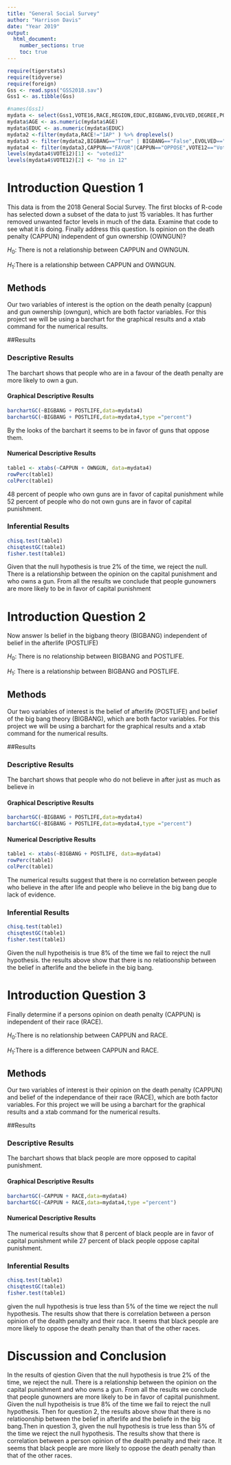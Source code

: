---
title: "General Social Survey"
author: "Harrison Davis"
date: "Year 2019"
output: 
  html_document:
    number_sections: true
    toc: true
---


```{r include=FALSE,echo=FALSE}
require(tigerstats)
require(tidyverse)
require(foreign)
Gss <- read.spss("GSS2018.sav")
Gss1 <- as.tibble(Gss)
```

```{r include=FALSE,echo=FALSE}
#names(Gss1)
mydata <- select(Gss1,VOTE16,RACE,REGION,EDUC,BIGBANG,EVOLVED,DEGREE,POSTLIFE,AGE,OWNGUN,CAPPUN,COURTS,POLVIEWS,VOTE12,GOD)
mydata$AGE <- as.numeric(mydata$AGE)
mydata$EDUC <- as.numeric(mydata$EDUC)
mydata2 <-filter(mydata,RACE!="IAP" ) %>% droplevels()
mydata3 <- filter(mydata2,BIGBANG=="True" | BIGBANG=="False",EVOLVED=="True"|EVOLVED=="False",POSTLIFE=="YES"|POSTLIFE=="NO",OWNGUN=="YES"|OWNGUN=="NO",COURTS=="TOO HARSH"|COURTS=="NOT HARSH ENOUGH"|COURTS=="ABOUT RIGHT") %>% droplevels()
mydata4 <- filter(mydata3,CAPPUN=="FAVOR"|CAPPUN=="OPPOSE",VOTE12=="Voted"|VOTE12=="Did not vote",VOTE16=="Voted"|VOTE16=="Did not vote") %>% droplevels()
levels(mydata4$VOTE12)[1] <- "voted12"
levels(mydata4$VOTE12)[2] <- "no in 12"

```



# Introduction Question 1

<!--In this section you explain what you are trying to show.  Where did the data come from?  What is the research or other question you are trying to answer?!-->

This data is from the 2018 General Social Survey. The first blocks of R-code has selected down a subset of the data to just 15 variables. It has further removed unwanted factor levels in much of the data. Examine that code to see what it is doing. Finally address this question.  Is opinion on the death penalty (CAPPUN) independent of gun ownership (OWNGUN)?

$H_0$: There is not a relationship between CAPPUN and OWNGUN.

$H_1$:There is a relationship between CAPPUN and OWNGUN.

## Methods

<!--Decide on your methods:  use "variable analysis" or other appropriate descriptors.  Make sure to choose at least one graphical method and at least one numerical method.!-->

Our two variables of interest is the option on the death penalty (cappun) and gun ownership (owngun), which are both factor variables. For this project we will be using a barchart for the graphical results and a xtab command for the numerical results.

##Results

<!--Divide this section into two sub-sections:  One for your descriptive  results and one for your inferential results.!-->

### Descriptive Results

The barchart shows that people who are in a favour of the death penalty are more likely to own a gun. 

#### Graphical Descriptive Results

<!--Graphical results here.  Make sure to show your code.  Provide appropriate labels for axes, giving units if possible, and provide a good title for the graph, too.  Use the graphical results to describe the patterns if any that exist in the data as focused toward the research 
question!-->

```{r}
barchartGC(~BIGBANG + POSTLIFE,data=mydata4)
barchartGC(~BIGBANG + POSTLIFE,data=mydata4,type ="percent")
```

By the looks of the barchart it seems to be in favor of guns that oppose them.

#### Numerical Descriptive Results

<!--Numerical results go here. Use the numerical results to describe the patterns if any that exist in the data as focused toward the research question!-->
```{r}
table1 <- xtabs(~CAPPUN + OWNGUN, data=mydata4)
rowPerc(table1)
colPerc(table1)
```

48 percent of people who own guns are in favor of capital punishment while 52 percent of people who do not own guns are in favor of capital punishment.

### Inferential Results

<!--State hypothesis clearly.  Make sure your discussion of the inferential test covers all the aspects that the test output produces, such as test statistic, p-value etc.  Make a decision about the null hypothesis, explain the assumptions on which the selected test/procedure was based, and why the chosen procedure satisfys the assumptions and is appropriate to answer the research question!-->
```{r}
chisq.test(table1)
chisqtestGC(table1)
fisher.test(table1)
```

Given that the null hypothesis is true 2% of the time, we reject the null. There is a relationship between the opinion on the capital punishment and who owns a gun. From all the results we conclude that people gunowners are more likely to be in favor of capital punishment 

# Introduction Question 2

<!--In this section you explain what you are trying to show.  Where did the data come from?  What is the research or other question you are trying to answer?!-->

Now answer Is belief in the bigbang theory (BIGBANG) independent of belief in the afterlife (POSTLIFE)

$H_0$: There is no relationship between BIGBANG and POSTLIFE.

$H_1$: There is a relationship between BIGBANG and POSTLIFE. 

## Methods

<!--Decide on your methods:  use "variable analysis" or other appropriate descriptors.  Make sure to choose at least one graphical method and at least one numerical method.!-->

Our two variables of interest is the belief of afterlife (POSTLIFE) and belief of the big bang theory (BIGBANG), which are both factor variables. For this project we will be using a barchart for the graphical results and a xtab command for the numerical results.

##Results

<!--Divide this section into two sub-sections:  One for your descriptive  results and one for your inferential results.!-->

### Descriptive Results

The barchart shows that people who do not believe in after just as much as believe in 

#### Graphical Descriptive Results
```{r}
barchartGC(~BIGBANG + POSTLIFE,data=mydata4)
barchartGC(~BIGBANG + POSTLIFE,data=mydata4,type ="percent")
```
<!--Graphical results here.  Make sure to show your code.  Provide appropriate labels for axes, giving units if possible, and provide a good title for the graph, too.  Use the graphical results to describe the patterns if any that exist in the data as focused toward the research question!-->

#### Numerical Descriptive Results

<!--Numerical results go here. Use the numerical results to describe the patterns if any that exist in the data as focused toward the research question!-->
```{r}
table1 <- xtabs(~BIGBANG + POSTLIFE, data=mydata4)
rowPerc(table1)
colPerc(table1)
```

The numerical results suggest that there is no correlation between people who believe in the after life and people who believe in the big bang due to lack of evidence.

### Inferential Results

<!--State hypothesis clearly.  Make sure your discussion of the inferential test covers all the aspects that the test output produces, such as test statistic, p-value etc.  Make a decision about the null hypothesis, explain the assumptions on which the selected test/procedure was based, and why the chosen procedure satisfys the assumptions and is appropriate to answer the research question!-->

```{r}
chisq.test(table1)
chisqtestGC(table1)
fisher.test(table1)
```

Given the null hypotheisis is true 8% of the time we fail to reject the null hypothesis. the results above show that there is no relatioonship between the belief in afterlife and the beliefe in the big bang.

# Introduction Question 3

<!--In this section you explain what you are trying to show.  Where did the data come from?  What is the research or other question you are trying to answer?!-->

Finally determine if a persons opinion on death penalty (CAPPUN) is independent of their race (RACE).

$H_0$:There is no relationship between CAPPUN and RACE.

$H_1$:There is a difference between CAPPUN and RACE.

## Methods

<!--Decide on your methods:  use "variable analysis" or other appropriate descriptors.  Make sure to choose at least one graphical method and at least one numerical method.!-->

Our two variables of interest is their opinion on the death penalty (CAPPUN) and belief of the independance of their race (RACE), which are both factor variables. For this project we will be using a barchart for the graphical results and a xtab command for the numerical results.

##Results

<!--Divide this section into two sub-sections:  One for your descriptive  results and one for your inferential results.!-->

### Descriptive Results

The barchart shows that black people are more opposed to capital punishment.

#### Graphical Descriptive Results

<!--Graphical results here.  Make sure to show your code.  Provide appropriate labels for axes, giving units if possible, and provide a good title for the graph, too.  Use the graphical results to describe the patterns if any that exist in the data as focused toward the research question!-->
```{r}
barchartGC(~CAPPUN + RACE,data=mydata4)
barchartGC(~CAPPUN + RACE,data=mydata4,type ="percent")
```


#### Numerical Descriptive Results

<!--Numerical results go here. Use the numerical results to describe the patterns if any that exist in the data as focused toward the research question!-->

The numerical results show that 8 percent of black people are in favor of capital punishment while 27 percent of black people oppose capital punishment.

### Inferential Results

<!--State hypothesis clearly.  Make sure your discussion of the inferential test covers all the aspects that the test output produces, such as test statistic, p-value etc.  Make a decision about the null hypothesis, explain the assumptions on which the selected test/procedure was based, and why the chosen procedure satisfys the assumptions and is appropriate to answer the research question!-->

```{r}
chisq.test(table1)
chisqtestGC(table1)
fisher.test(table1)
```

given the null hypothesis is true less than 5% of the time we reject the null hypothesis. The results show that there is correlation between a person opinion of the dealth penalty and their race. It seems that black people are more likely to oppose the death penalty than that of the other races.

# Discussion and Conclusion

<!--Discussion and conclusion here.  If you found a relationship be sure to consider whether the relationship occurs because one of the variavbles causes the other, or whether they perhasps are related for some other reason.  Watch the chapter 6 videos from the GeorgeTown videos collection.!-->

In the results of qiestion Given that the null hypothesis is true 2% of the time, we reject the null. There is a relationship between the opinion on the capital punishment and who owns a gun. From all the results we conclude that people gunowners are more likely to be in favor of capital punishment. Given the null hypotheisis is true 8% of the time we fail to reject the null hypothesis. Then for question 2, the results above show that there is no relatioonship between the belief in afterlife and the beliefe in the big bang.Then in question 3, given the null hypothesis is true less than 5% of the time we reject the null hypothesis. The results show that there is correlation between a person opinion of the dealth penalty and their race. It seems that black people are more likely to oppose the death penalty than that of the other races.
